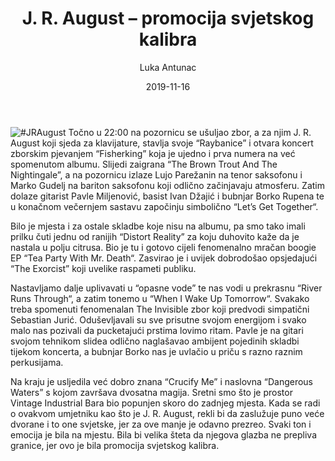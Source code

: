 ﻿---
title: J. R. August – promocija svjetskog kalibra
date: 2019-11-16
slug: jr-august
author: Luka Antunac
published: true
description: Sinoć je u zagrebačkom Vintage Industrial Baru zabočki kantautor Nikola Vranić, poznatiji kao J. R. August održao koncertnu promociju debitantskog albuma pod nazivom “Dangerous Water” koji je objavljen za diskografsku kuću Croatia Records
color: #3d8c32
---
![#JRAugust](./jr-august.jpg)
Točno u 22:00 na pozornicu se ušuljao zbor, a za njim J. R. August koji sjeda za klavijature, stavlja svoje “Raybanice” i otvara koncert zborskim pjevanjem “Fisherking” koja je ujedno i prva numera na već spomenutom albumu. Slijedi zaigrana “The Brown Trout And The Nightingale”, a na pozornicu izlaze Lujo Parežanin na tenor saksofonu i Marko Gudelj na bariton saksofonu koji odlično začinjavaju atmosferu. Zatim dolaze gitarist Pavle Miljenović, basist Ivan Džajić i bubnjar Borko Rupena te u konačnom večernjem sastavu započinju simbolično “Let’s Get Together“.

Bilo je mjesta i za ostale skladbe koje nisu na albumu, pa smo tako imali prilku čuti jednu od ranijih “Distort Reality” za koju duhovito kaže da je nastala u polju citrusa. Bio je tu i gotovo cijeli fenomenalno mračan boogie EP “Tea Party With Mr. Death“. Zasvirao je i uvijek dobrodošao opsjedajući “The Exorcist” koji uvelike raspameti publiku.

Nastavljamo dalje uplivavati u “opasne vode” te nas vodi u prekrasnu “River Runs Through“, a zatim tonemo u “When I Wake Up Tomorrow“. Svakako treba spomenuti fenomenalan The Invisible zbor koji predvodi simpatični Sebastian Jurić. Oduševljavali su sve prisutne svojom energijom i svako malo nas pozivali da pucketajući prstima lovimo ritam. Pavle je na gitari svojom tehnikom slidea odlično naglašavao ambijent pojedinih skladbi tijekom koncerta, a bubnjar Borko nas je uvlačio u priču s razno raznim perkusijama.

Na kraju je usljedila već dobro znana “Crucify Me” i naslovna “Dangerous Waters” s kojom završava dvosatna magija. Sretni smo što je prostor Vintage Industrial Bara bio popunjen skoro do zadnjeg mjesta. Kada se radi o ovakvom umjetniku kao što je J. R. August, rekli bi da zaslužuje puno veće dvorane i to one svjetske, jer za ove manje je odavno prezreo. Svaki ton i emocija je bila na mjestu. Bila bi velika šteta da njegova glazba ne prepliva granice, jer ovo je bila promocija svjetskog kalibra.
